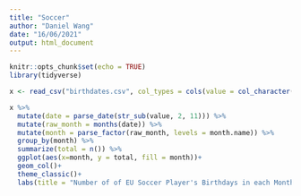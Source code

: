 ```yaml
---
title: "Soccer"
author: "Daniel Wang"
date: "16/06/2021"
output: html_document
---
```


```r
knitr::opts_chunk$set(echo = TRUE)
library(tidyverse)

```

```r

x <- read_csv("birthdates.csv", col_types = cols(value = col_character()))

x %>% 
  mutate(date = parse_date(str_sub(value, 2, 11))) %>% 
  mutate(raw_month = months(date)) %>% 
  mutate(month = parse_factor(raw_month, levels = month.name)) %>% 
  group_by(month) %>% 
  summarize(total = n()) %>% 
  ggplot(aes(x=month, y = total, fill = month))+
  geom_col()+
  theme_classic()+
  labs(title = "Number of of EU Soccer Player's Birthdays in each Month", subtitle = "There are more professional soccer players born in the early parts of the year.", x = "Month", y = "Number of Players", caption = "Source: Wikipedia", fill="Month")
  

```

